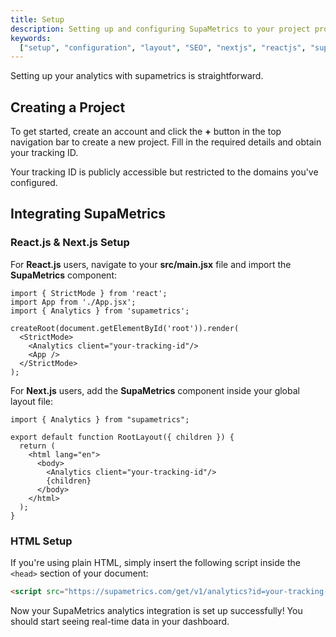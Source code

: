 ```yaml
---
title: Setup
description: Setting up and configuring SupaMetrics to your project project
keywords:
  ["setup", "configuration", "layout", "SEO", "nextjs", "reactjs", "supametrics"]
---
```


Setting up your analytics with supametrics is straightforward.

## Creating a Project

To get started, create an account and click the **+** button in the top navigation bar to create a new project. Fill in the required details and obtain your tracking ID.

Your tracking ID is publicly accessible but restricted to the domains you've configured.

## Integrating SupaMetrics

### React.js & Next.js Setup

For **React.js** users, navigate to your **src/main.jsx** file and import the **SupaMetrics** component:

```tsx showLineNumbers
import { StrictMode } from 'react';
import App from './App.jsx';
import { Analytics } from 'supametrics';

createRoot(document.getElementById('root')).render(
  <StrictMode>
    <Analytics client="your-tracking-id"/>
    <App />
  </StrictMode>
);
```

For **Next.js** users, add the **SupaMetrics** component inside your global layout file:

```tsx showLineNumbers
import { Analytics } from "supametrics";

export default function RootLayout({ children }) {
  return (
    <html lang="en">
      <body>
        <Analytics client="your-tracking-id"/>
        {children}
      </body>
    </html>
  );
}
```

### HTML Setup

If you're using plain HTML, simply insert the following script inside the `<head>` section of your document:

```html showLineNumbers
<script src="https://supametrics.com/get/v1/analytics?id=your-tracking-id"></script>
```

Now your SupaMetrics analytics integration is set up successfully! You should start seeing real-time data in your dashboard.